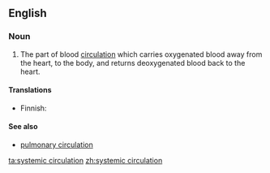 ==English==

===Noun===
{{en-noun}}

# {{anatomy}} The part of blood [[circulation]] which carries oxygenated blood away from the heart, to the body, and returns deoxygenated blood back to the heart.

====Translations====
{{top}}
*Finnish: {{t-|fi|suuri verenkierto}}
{{bottom}}

====See also====
*[[pulmonary circulation]]

[[ta:systemic circulation]]
[[zh:systemic circulation]]